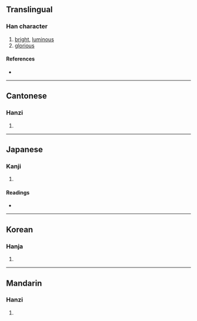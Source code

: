 {{character info/new}}
==Translingual==

===Han character===
{{Han char|rn=72|rad=日|as=05|sn=9|four=|canj=AMOB,XAMOB|ids=⿰日丙}}

# [[bright]], [[luminous]]
# [[glorious]]

====References====
* {{Han ref|kx=0492.200|dkj=13835|dj=0855.200|hdz=21499.030|uh=661E|ud=26142}}

----

==Cantonese==

===Hanzi===
{{yue-hanzi|jyut=[[bing2]], [[fong2]]|y=bing2, fong2}}

# {{rfdef|yue|sort=日05}}

----

==Japanese==

===Kanji===
{{ja-kanji|grade=|rs=日05}}

# {{rfdef|ja|sort=日05}}

====Readings====
* {{ja-readings|on=[[へい]] (hei), [[ひょう]] (hyō), [[ほう]] (hō)|kun=[[あきらか]] (akiraka)}}

----

==Korean==

===Hanja===
{{ko-hanja|hangeul=병|eumhun=|rv=byeong|mr=pyŏng|y=pyeng}}

# {{rfdef|ko|sort=日05}}

----

==Mandarin==

===Hanzi===
{{cmn-hanzi|pin=[[bǐng]] ([[bing3]]), [[pèi]] ([[pei4]])|wg=ping<sup>3</sup>, p'ei<sup>4</sup>}}

# {{rfdef|cmn|sort=日05}}